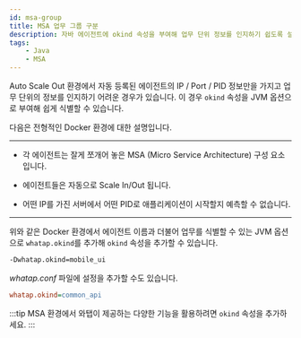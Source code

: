 ```yaml
---
id: msa-group
title: MSA 업무 그룹 구분
description: 자바 에이전트에 okind 속성을 부여해 업무 단위 정보를 인지하기 쉽도록 설정할 수 있습니다.
tags:
    - Java
    - MSA
---
```


Auto Scale Out 환경에서 자동 등록된 에이전트의 IP / Port / PID 정보만을 가지고 업무 단위의 정보를 인지하기 어려운 경우가 있습니다. 이 경우 `okind` 속성을 JVM 옵션으로 부여해 쉽게 식별할 수 있습니다.

다음은 전형적인 Docker 환경에 대한 설명입니다.

---

* 각 에이전트는 잘게 쪼개어 놓은 MSA (Micro Service Architecture) 구성 요소입니다.

* 에이전트들은 자동으로 Scale In/Out 됩니다.

* 어떤 IP를 가진 서버에서 어떤 PID로 애플리케이션이 시작할지 예측할 수 없습니다.

---

위와 같은 Docker 환경에서 에이전트 이름과 더불어 업무를 식별할 수 있는 JVM 옵션으로 `whatap.okind`를 추가해 `okind` 속성을 추가할 수 있습니다.

```bash title='JAVA_OPTS'
-Dwhatap.okind=mobile_ui
```

*whatap.conf* 파일에 설정을 추가할 수도 있습니다.

```ini title='whatap.conf'
whatap.okind=common_api
```

:::tip
MSA 환경에서 와탭이 제공하는 다양한 기능을 활용하려면 `okind` 속성을 추가하세요.
:::
